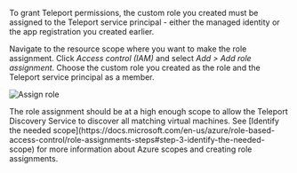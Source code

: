 To grant Teleport permissions, the custom role you created must be assigned to the Teleport service principal -
either the managed identity or the app registration you created earlier.

Navigate to the resource scope where you want to make the role assignment. Click *Access control (IAM)* and 
select *Add > Add role assignment*. Choose the custom role you created as the role and the Teleport
service principal as a member.

![Assign role](../../../img/server-access/guides/azure/create-role-assignment@2x.png)

<Admonition type="note" title="Azure Role Assignments">
The role assignment should be at a high enough scope to allow the Teleport Discovery Service to discover
all matching virtual machines. See
[Identify the needed scope](https://docs.microsoft.com/en-us/azure/role-based-access-control/role-assignments-steps#step-3-identify-the-needed-scope)
for more information about Azure scopes and creating role assignments.
</Admonition>
